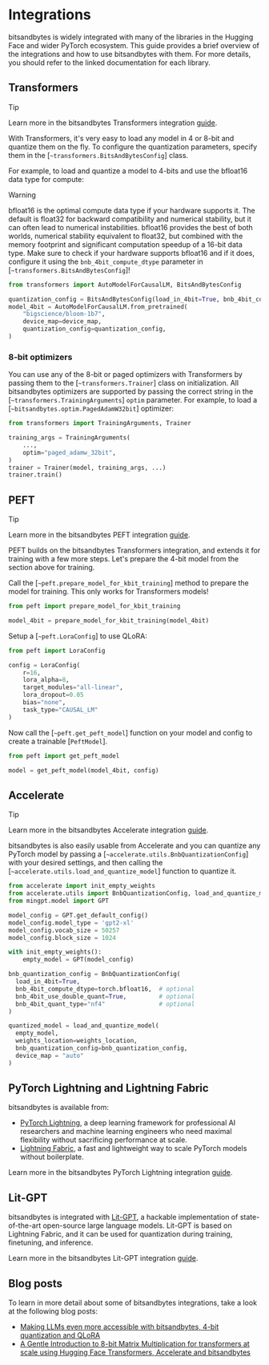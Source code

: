 # Integrations

bitsandbytes is widely integrated with many of the libraries in the Hugging Face and wider PyTorch ecosystem. This guide provides a brief overview of the integrations and how to use bitsandbytes with them. For more details, you should refer to the linked documentation for each library.

## Transformers

> [!TIP]
> Learn more in the bitsandbytes Transformers integration [guide](https://huggingface.co/docs/transformers/quantization#bitsandbytes).

With Transformers, it's very easy to load any model in 4 or 8-bit and quantize them on the fly. To configure the quantization parameters, specify them in the [`~transformers.BitsAndBytesConfig`] class.

For example, to load and quantize a model to 4-bits and use the bfloat16 data type for compute:

> [!WARNING]
> bfloat16 is the optimal compute data type if your hardware supports it. The default is float32 for backward compatibility and numerical stability, but it can often lead to numerical instabilities. bfloat16 provides the best of both worlds, numerical stability equivalent to float32, but combined with the memory footprint and significant computation speedup of a 16-bit data type. Make sure to check if your hardware supports bfloat16 and if it does, configure it using the `bnb_4bit_compute_dtype` parameter in [`~transformers.BitsAndBytesConfig`]!

```py
from transformers import AutoModelForCausalLM, BitsAndBytesConfig

quantization_config = BitsAndBytesConfig(load_in_4bit=True, bnb_4bit_compute_dtype=torch.bfloat16)
model_4bit = AutoModelForCausalLM.from_pretrained(
    "bigscience/bloom-1b7",
    device_map=device_map,
    quantization_config=quantization_config,
)
```

### 8-bit optimizers

You can use any of the 8-bit or paged optimizers with Transformers by passing them to the [`~transformers.Trainer`] class on initialization. All bitsandbytes optimizers are supported by passing the correct string in the [`~transformers.TrainingArguments`] `optim` parameter. For example, to load a [`~bitsandbytes.optim.PagedAdamW32bit`] optimizer:

```py
from transformers import TrainingArguments, Trainer

training_args = TrainingArguments(
    ...,
    optim="paged_adamw_32bit",
)
trainer = Trainer(model, training_args, ...)
trainer.train()
```

## PEFT

> [!TIP]
> Learn more in the bitsandbytes PEFT integration [guide](https://huggingface.co/docs/peft/developer_guides/quantization#quantization).

PEFT builds on the bitsandbytes Transformers integration, and extends it for training with a few more steps. Let's prepare the 4-bit model from the section above for training.

Call the [`~peft.prepare_model_for_kbit_training`] method to prepare the model for training. This only works for Transformers models!

```py
from peft import prepare_model_for_kbit_training

model_4bit = prepare_model_for_kbit_training(model_4bit)
```

Setup a [`~peft.LoraConfig`] to use QLoRA:

```py
from peft import LoraConfig

config = LoraConfig(
    r=16,
    lora_alpha=8,
    target_modules="all-linear",
    lora_dropout=0.05
    bias="none",
    task_type="CAUSAL_LM"
)
```

Now call the [`~peft.get_peft_model`] function on your model and config to create a trainable [`PeftModel`].

```py
from peft import get_peft_model

model = get_peft_model(model_4bit, config)
```

## Accelerate

> [!TIP]
> Learn more in the bitsandbytes Accelerate integration [guide](https://huggingface.co/docs/accelerate/usage_guides/quantization).

bitsandbytes is also easily usable from Accelerate and you can quantize any PyTorch model by passing a [`~accelerate.utils.BnbQuantizationConfig`] with your desired settings, and then calling the [`~accelerate.utils.load_and_quantize_model`] function to quantize it.

```py
from accelerate import init_empty_weights
from accelerate.utils import BnbQuantizationConfig, load_and_quantize_model
from mingpt.model import GPT

model_config = GPT.get_default_config()
model_config.model_type = 'gpt2-xl'
model_config.vocab_size = 50257
model_config.block_size = 1024

with init_empty_weights():
    empty_model = GPT(model_config)

bnb_quantization_config = BnbQuantizationConfig(
  load_in_4bit=True,
  bnb_4bit_compute_dtype=torch.bfloat16,  # optional
  bnb_4bit_use_double_quant=True,         # optional
  bnb_4bit_quant_type="nf4"               # optional
)

quantized_model = load_and_quantize_model(
  empty_model,
  weights_location=weights_location,
  bnb_quantization_config=bnb_quantization_config,
  device_map = "auto"
)
```

## PyTorch Lightning and Lightning Fabric

bitsandbytes is available from:

- [PyTorch Lightning](https://lightning.ai/docs/pytorch/stable/), a deep learning framework for professional AI researchers and machine learning engineers who need maximal flexibility without sacrificing performance at scale.
- [Lightning Fabric](https://lightning.ai/docs/fabric/stable/), a fast and lightweight way to scale PyTorch models without boilerplate.

Learn more in the bitsandbytes PyTorch Lightning integration [guide](https://lightning.ai/docs/pytorch/stable/common/precision_intermediate.html#quantization-via-bitsandbytes).


## Lit-GPT

bitsandbytes is integrated with [Lit-GPT](https://github.com/Lightning-AI/lit-gpt), a hackable implementation of state-of-the-art open-source large language models. Lit-GPT is based on Lightning Fabric, and it can be used for quantization during training, finetuning, and inference.

Learn more in the bitsandbytes Lit-GPT integration [guide](https://github.com/Lightning-AI/lit-gpt/blob/main/tutorials/quantize.md).

## Blog posts

To learn in more detail about some of bitsandbytes integrations, take a look at the following blog posts:

- [Making LLMs even more accessible with bitsandbytes, 4-bit quantization and QLoRA](https://huggingface.co/blog/4bit-transformers-bitsandbytes)
- [A Gentle Introduction to 8-bit Matrix Multiplication for transformers at scale using Hugging Face Transformers, Accelerate and bitsandbytes](https://huggingface.co/blog/hf-bitsandbytes-integration)
